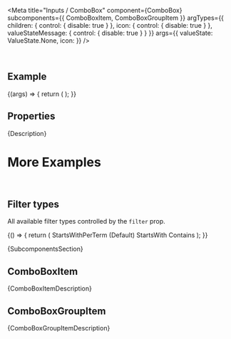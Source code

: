 
<Meta
  title="Inputs / ComboBox"
  component={ComboBox}
  subcomponents={{ ComboBoxItem, ComboBoxGroupItem }}
  argTypes={{
    children: { control: { disable: true } },
    icon: { control: { disable: true } },
    valueStateMessage: { control: { disable: true } }
  }}
  args={{
    valueState: ValueState.None,
    icon: <Icon name="employee" />
  }}
/>

<DocsHeader since="0.9.0" />

<br />

## Example

<Canvas>
  <Story name="Default">
    {(args) => {
      return (
        <ComboBox {...args}>
          <ComboBoxItem text="ComboBox Entry 1" />
          <ComboBoxItem text="ComboBox Entry 2" />
          <ComboBoxItem text="ComboBox Entry 3" />
          <ComboBoxItem text="ComboBox Entry 4" />
          <ComboBoxItem text="ComboBox Entry 5" />
        </ComboBox>
      );
    }}
  </Story>
</Canvas>

## Properties

<ArgsTableWithNote story="." />

<Markdown>{Description}</Markdown>

# More Examples

<br />

## Filter types

All available filter types controlled by the `filter` prop.

<Canvas>
  <Story name="Filter types">
    {() => {
      return (
        <FlexBox justifyContent={FlexBoxJustifyContent.SpaceBetween}>
          <FlexBox direction={FlexBoxDirection.Column}>
            <Label>StartsWithPerTerm (Default)</Label>
            <ComboBox filter="StartsWithPerTerm">
              <ComboBoxItem text="Austria" />
              <ComboBoxItem text="United Arab Emirates" />
              <ComboBoxItem text="Czech Republic" />
              <ComboBoxItem text="United Kingdom" />
              <ComboBoxItem text="China" />
              <ComboBoxItem text="Ukraine" />
              <ComboBoxItem text="Australia" />
              <ComboBoxItem text="Russia" />
            </ComboBox>
          </FlexBox>
          <FlexBox direction={FlexBoxDirection.Column}>
            <Label>StartsWith</Label>
            <ComboBox filter="StartsWith">
              <ComboBoxItem text="Austria" />
              <ComboBoxItem text="United Arab Emirates" />
              <ComboBoxItem text="Czech Republic" />
              <ComboBoxItem text="United Kingdom" />
              <ComboBoxItem text="China" />
              <ComboBoxItem text="Ukraine" />
              <ComboBoxItem text="Australia" />
              <ComboBoxItem text="Russia" />
            </ComboBox>
          </FlexBox>
          <FlexBox direction={FlexBoxDirection.Column}>
            <Label>Contains</Label>
            <ComboBox filter="Contains">
              <ComboBoxItem text="Austria" />
              <ComboBoxItem text="United Arab Emirates" />
              <ComboBoxItem text="Czech Republic" />
              <ComboBoxItem text="United Kingdom" />
              <ComboBoxItem text="China" />
              <ComboBoxItem text="Ukraine" />
              <ComboBoxItem text="Australia" />
              <ComboBoxItem text="Russia" />
            </ComboBox>
          </FlexBox>
        </FlexBox>
      );
    }}
  </Story>
</Canvas>

<Markdown>{SubcomponentsSection}</Markdown>

## ComboBoxItem

<Markdown>{ComboBoxItemDescription}</Markdown>

## ComboBoxGroupItem

<Markdown>{ComboBoxGroupItemDescription}</Markdown>

<Footer />
